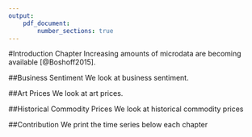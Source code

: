 ---
output: 
    pdf_document:
        number_sections: true
---

#Introduction Chapter
Increasing amounts of microdata are becoming available [@Boshoff2015]. 

##Business Sentiment
We look at business sentiment.

##Art Prices
We look at art prices.

##Historical Commodity Prices
We look at historical commodity prices

##Contribution
We print the time series below each chapter




